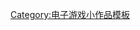 {{asbox
| image     = rpg_video_game.svg
| pix       = 32
| subject   = [[战略角色扮演游戏]]
| qualifier = 
| category  = 战略角色扮演游戏小作品
| name      = Template:tactical-rpg-videogame-stub
}}<noinclude>
[[Category:电子游戏小作品模板]]
</noinclude>